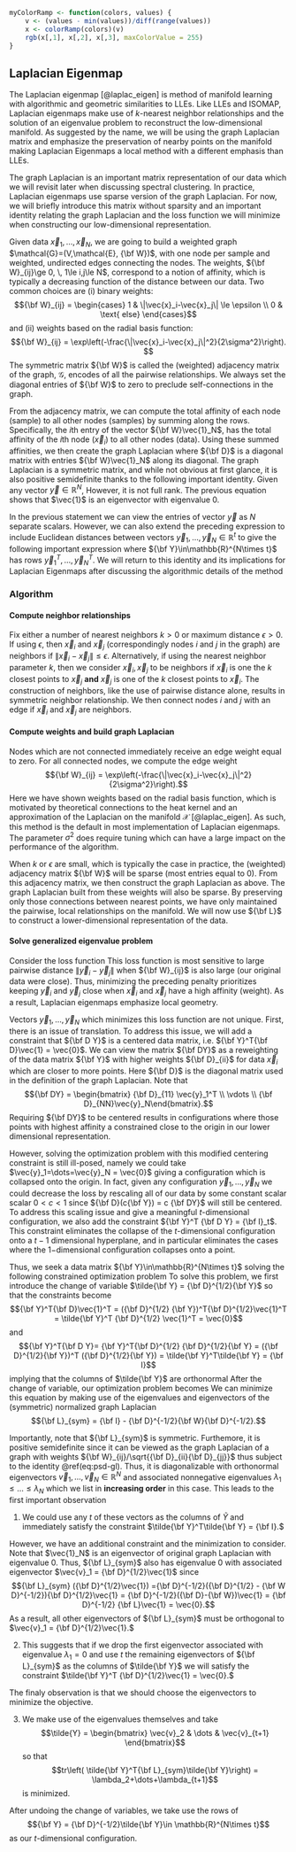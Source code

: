
```r
myColorRamp <- function(colors, values) {
    v <- (values - min(values))/diff(range(values))
    x <- colorRamp(colors)(v)
    rgb(x[,1], x[,2], x[,3], maxColorValue = 255)
}
```

## Laplacian Eigenmap

The Laplacian eigenmap [@laplac_eigen] is method of manifold learning with algorithmic and geometric similarities to LLEs.  Like LLEs and ISOMAP, Laplacian eigenmaps make use of $k$-nearest neighbor relationships and the solution of an eigenvalue problem to reconstruct the low-dimensional manifold.  As suggested by the name, we will be using the graph Laplacian matrix and emphasize the preservation of nearby points on the manifold making Laplacian Eigenmaps a local method with a different emphasis than LLEs. 

The graph Laplacian is an important matrix representation of our data which we will revisit later when discussing spectral clustering.  In practice, Laplacian eigenmaps use sparse version of the graph Laplacian. For now, we will briefly introduce this matrix without sparsity and an important identity relating the graph Laplacian and the loss function we will minimize when constructing our low-dimensional representation.

Given data $\vec{x}_1,\dots,\vec{x}_N$, we are going to build a weighted graph $\mathcal{G}=(V,\mathcal{E}, {\bf W})$, with one node per sample and weighted, undirected edges connecting the nodes. The weights, ${\bf W}_{ij}\ge 0, \, 1\le i,j\le N$,  correspond to a notion of affinity, which is typically a decreasing function of the distance between our data. Two common choices are (i) binary weights: $${\bf W}_{ij} = \begin{cases} 1  & \|\vec{x}_i-\vec{x}_j\| \le \epsilon \\ 0 & \text{ else} \end{cases}$$
and (ii) weights based on the radial basis function:
$${\bf W}_{ij} = \exp\left(-\frac{\|\vec{x}_i-\vec{x}_j\|^2}{2\sigma^2}\right). $$
The symmetric matrix ${\bf W}$ is called the (weighted) adjacency matrix of the graph, $\mathcal{G}$, encodes of all the pairwise relationships. We always set the diagonal entries of ${\bf W}$ to zero to preclude self-connections in the graph.

From the adjacency matrix, we can compute the total affinity of each node (sample) to all other nodes (samples) by summing along the rows.  Specifically, the $i$th entry of the vector ${\bf W}\vec{1}_N$, has the total affinity of the $i$th node ($\vec{x}_i$) to all other nodes (data).  Using these summed affinities, we then create the graph Laplacian
\begin{equation}
{\bf L} = {\bf D} - {\bf W}
\end{equation}
where ${\bf D}$ is a diagonal matrix with entries ${\bf W}\vec{1}_N$ along its diagonal.  The graph Laplacian is a symmetric matrix, and while not obvious at first glance, it is also positive semidefinite thanks to the following important identity.  Given any vector $\vec{y}\in\mathbb{R}^N$,
\begin{equation}
\vec{y}^T{\bf L} \vec{y} = \frac{1}{2} \sum_{i=1}^n\sum_{j=1}^N {\bf W}_{ij} (y_i-y_j)^2
(\#eq:psd-gl)
\end{equation}
However, it is not full rank. The previous equation shows that $\vec{1}$ is an eigenvector with eigenvalue 0.


In the previous statement we can view the entries of vector $\vec{y}$ as $N$ separate scalars.  However, we can also extend the preceding expression to include Euclidean distances between vectors $\vec{y}_1,\dots,\vec{y}_N\in\mathbb{R}^t$ to give the following important expression
\begin{equation}
\sum_{i=1}^N\sum_{j=1}^N {\bf W}_{ij} \|\vec{y}_i-\vec{y}_j\|^2 = \frac{1}{2}tr\left({\bf Y}^T{\bf LY}\right)
\end{equation}
where ${\bf Y}\in\mathbb{R}^{N\times t}$ has rows $\vec{y}_1^T,\dots,\vec{y}_N^T.$  We will return to this identity and its implications for Laplacian Eigenmaps after discussing the algorithmic details of the method

### Algorithm

#### Compute neighbor relationships

Fix either a number of nearest neighbors $k > 0$ or maximum distance $\epsilon > 0$.  If using $\epsilon$, then $\vec{x}_i$ and $\vec{x}_j$ (correspondingly nodes $i$ and $j$ in the graph) are neighbors if $\|\vec{x}_i-\vec{x}_j\| \le \epsilon$. Alternatively, if using the nearest neighbor parameter $k$, then we consider $\vec{x}_i,\vec{x}_j$ to be neighbors if $\vec{x}_i$ is one the $k$ closest points to $\vec{x}_j$ **and** $\vec{x}_j$ is one of the $k$ closest points to $\vec{x}_i.$  The construction of neighbors, like the use of pairwise distance alone, results in symmetric neighbor relationship.  We then connect nodes $i$ and $j$ with an edge if $\vec{x}_i$ and $\vec{x}_j$ are neighbors.

#### Compute weights and build graph Laplacian

Nodes which are not connected immediately receive an edge weight equal to zero.  For all connected nodes, we compute the edge weight $${\bf W}_{ij} = \exp\left(-\frac{\|\vec{x}_i-\vec{x}_j\|^2}{2\sigma^2}\right).$$
Here we have shown weights based on the radial basis function, which is motivated by theoretical connections to the heat kernel and an approximation of the Laplacian on the manifold $\mathcal{X}$ [@laplac_eigen]. As such, this method is the default in most implementation of Laplacian eigenmaps.  The parameter $\sigma^2$ does require tuning which can have a large impact on the performance of the algorithm.

When $k$ or $\epsilon$ are small, which is typically the case in practice, the (weighted) adjacency matrix ${\bf W}$ will be sparse (most entries equal to 0).   From this adjacency matrix, we then construct the graph Laplacian as above. The graph Laplacian built from these weights will also be sparse. By preserving only those connections between nearest points, we have only maintained the pairwise, local relationships on the manifold.  We will now use ${\bf L}$ to construct a lower-dimensional representation of the data.

#### Solve generalized eigenvalue problem

Consider the loss function
\begin{equation}
\mathcal{L}(\vec{y}_1,\dots,\vec{y}_N) = \sum_{i=1}^N\sum_{j=1}^N {\bf W}_{ij} \|\vec{y}_i-\vec{y}_j\|^2. 
\end{equation}
This loss function is most sensitive to large pairwise distance $\|\vec{y}_i-\vec{y}_j\|$ when ${\bf W}_{ij}$ is also large (our original data were close).  Thus, minimizing the preceding penalty prioritizes keeping $\vec{y}_i$ and $\vec{y}_j$ close when $\vec{x}_i$ and $\vec{x}_j$ have a high affinity (weight). As a result, Laplacian eigenmaps emphasize local geometry.

Vectors $\vec{y}_1,\dots,\vec{y}_N$ which minimizes this loss function are not unique.  First, there is an issue of translation. To address this issue, we will add a constraint that ${\bf D Y}$ is a centered data matrix, i.e. ${\bf Y}^T{\bf D}\vec{1} = \vec{0}$. We can view the matrix ${\bf DY}$ as a reweighting of the data matrix ${\bf Y}$ with higher weights ${\bf D}_{ii}$ for data $\vec{x}_i$ which are closer to more points.  Here ${\bf D}$ is the diagonal matrix used in the definition of the graph Laplacian.  Note that $${\bf DY} = \begin{bmatrix} {\bf D}_{11} \vec{y}_1^T \\ \vdots \\ {\bf D}_{NN}\vec{y}_N\end{bmatrix}.$$ Requiring ${\bf DY}$ to be centered results in configurations where those points with highest affinity a constrained close to the origin in our lower dimensional representation.

However, solving the optimization problem with this modified centering constraint is still ill-posed, namely we could take $\vec{y}_1=\dots=\vec{y}_N = \vec{0}$ giving a configuration which is collapsed onto the origin.  In fact, given any configuration $\vec{y}_1,\dots,\vec{y}_N$ we could decrease the loss by rescaling all of our data by some constant scalar scalar $0 < c < 1$ since ${\bf D}(c{\bf Y}) = c {\bf DY}$ will still be centered.    To address this scaling issue and give a meaningful $t$-dimensional configuration, we also add the constraint ${\bf Y}^T {\bf D Y} = {\bf I}_t$. This constraint eliminates the collapse of the $t$-dimensional configuration onto a $t-1$ dimensional hyperplane, and in particular eliminates the cases where the $1-$dimensional configuration collapses onto a point.  

Thus, we seek a data matrix ${\bf Y}\in\mathbb{R}^{N\times t}$ solving the following constrained optimization problem 
\begin{equation}
\text{argmin}_{{\bf Y}^T {\bf D Y} = {\bf I}_t, {\bf Y}^T{\bf D}\vec{1}^T = \vec{0} } = tr({\bf Y}^T {\bf L Y}).
\end{equation}
To solve this problem, we first introduce the change of variable $\tilde{\bf Y} = {\bf D}^{1/2}{\bf Y}$ so that the constraints become 
$${\bf Y}^T{\bf  D}\vec{1}^T = ({\bf D}^{1/2} {\bf Y})^T{\bf D}^{1/2}\vec{1}^T = \tilde{\bf Y}^T {\bf D}^{1/2} \vec{1}^T = \vec{0}$$ and  
$${\bf Y}^T{\bf D Y}= {\bf Y}^T{\bf D}^{1/2} {\bf D}^{1/2}{\bf Y} = ({\bf D}^{1/2}{\bf Y})^T  ({\bf D}^{1/2}{\bf Y}) = \tilde{\bf Y}^T\tilde{\bf Y} = {\bf I}$$ implying that the columns of $\tilde{\bf Y}$ are orthonormal  After the change of variable, our optimization problem becomes 
\begin{equation}
\text{argmin}_{\tilde{\bf Y}^T\tilde{\bf Y} = {\bf I}_t, \tilde{\bf Y}^{1/2} {\bf D}^{1/2}\vec{1} = \vec{0} } tr\left(\tilde{\bf Y}^T {\bf D}^{-1/2}{\bf L}{\bf D}^{-1/2}\tilde{\bf Y} \right).
\end{equation}
We can minimize this equation by making use of the eigenvalues and eigenvectors of the (symmetric) normalized graph Laplacian
$${\bf L}_{sym} = {\bf I} - {\bf D}^{-1/2}{\bf W}{\bf D}^{-1/2}.$$  

Importantly, note that ${\bf L}_{sym}$ is symmetric. Furthemore, it is positive semidefinite since it can be viewed as the graph Laplacian of a graph with weights ${\bf W}_{ij}/\sqrt{{\bf D}_{ii}{\bf D}_{jj}}$ thus subject to the identity \@ref(eq:psd-gl).  Thus, it is diagonalizable with orthonormal eigenvectors $\vec{v}_1,\dots,\vec{v}_N\in\mathbb{R}^N$ and associated nonnegative eigenvalues $\lambda_1 \le \dots \le \lambda_N$ which we list in **increasing order** in this case.  This leads to the first important observation


1) We could use any $t$ of these vectors as the columns of $\tilde{Y}$ and immediately satisfy the constraint $\tilde{\bf Y}^T\tilde{\bf Y} = {\bf I}.$ 

However, we have an additional constraint and the minimization to consider. Note that $\vec{1}_N$ is an eigenvector of original graph Laplacian with eigenvalue $0$. Thus, ${\bf L}_{sym}$ also has eigenvalue 0 with associated eigenvector $\vec{v}_1 = {\bf D}^{1/2}\vec{1}$ since 
$${\bf L}_{sym} ({\bf D}^{1/2}\vec{1}) ={\bf D}^{-1/2}({\bf D}^{1/2} - {\bf W D}^{-1/2}){\bf D}^{1/2}\vec{1} = {\bf D}^{-1/2}({\bf D}-{\bf W})\vec{1} = {\bf D}^{-1/2} {\bf L}\vec{1} = \vec{0}.$$ As a result, all other eigenvectors of ${\bf L}_{sym}$ must be orthogonal to $\vec{v}_1 = {\bf D}^{1/2}\vec{1}.$

2) This suggests that if we drop the first eigenvector associated with eigenvalue $\lambda_1  = 0$ and use $t$ the remaining eigenvectors of ${\bf L}_{sym}$ as the columns of $\tilde{\bf Y}$ we will satisfy the constraint $\tilde{\bf Y}^T {\bf D}^{1/2}\vec{1} = \vec{0}.$  

The finaly observation is that we should choose the eigenvectors to minimize the objective.   

3) We make use of the eigenvalues themselves and take $$\tilde{Y} = \begin{bmatrix} \vec{v}_2 & \dots & \vec{v}_{t+1} \end{bmatrix}$$ so that $$tr\left( \tilde{\bf Y}^T{\bf L}_{sym}\tilde{\bf Y}\right) = \lambda_2+\dots+\lambda_{t+1}$$ is minimized.

After undoing the change of variables, we take use the rows of $${\bf Y} = {\bf D}^{-1/2}\tilde{\bf Y}\in \mathbb{R}^{N\times t}$$
as our $t$-dimensional configuration.  






